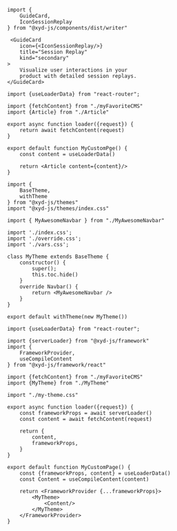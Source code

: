 ```tsx !componentsLibrary
import {
    GuideCard,
    IconSessionReplay
} from "@xyd-js/components/dist/writer"

 <GuideCard
    icon={<IconSessionReplay/>}
    title="Session Replay"
    kind="secondary"
>
    Visualize user interactions in your
    product with detailed session replays.
</GuideCard>

```

```tsx !pageRendering
import {useLoaderData} from "react-router";

import {fetchContent} from "./myFavoriteCMS"
import {Article} from "./Article"

export async function loader({request}) {
    return await fetchContent(request)
}

export default function MyCustomPge() {
    const content = useLoaderData()

    return <Article content={content}/>
}
```

```tsx !themeAPI
import {
    BaseTheme,
    withTheme
} from "@xyd-js/themes"
import "@xyd-js/themes/index.css"

import { MyAwesomeNavbar } from "./MyAwesomeNavbar"

import './index.css';
import './override.css';
import './vars.css';

class MyTheme extends BaseTheme {
    constructor() {
        super();
        this.toc.hide()
    }
    override Navbar() {
        return <MyAwesomeNavbar />
    }
}

export default withTheme(new MyTheme())
```

```tsx !composableArchitecture
import {useLoaderData} from "react-router";

import {serverLoader} from "@xyd-js/framework"
import {
    FrameworkProvider,
    useCompileContent
} from "@xyd-js/framework/react"

import {fetchContent} from "./myFavoriteCMS"
import {MyTheme} from "./MyTheme"

import "./my-theme.css"

export async function loader({request}) {
    const frameworkProps = await serverLoader()
    const content = await fetchContent(request)

    return {
        content,
        frameworkProps,
    }
}

export default function MyCustomPage() {
    const {frameworkProps, content} = useLoaderData()
    const Content = useCompileContent(content)

    return <FrameworkProvider {...frameworkProps}>
        <MyTheme>
            <Content/>
        </MyTheme>
    </FrameworkProvider>
}
```